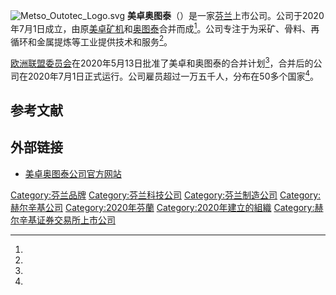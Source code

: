 [[File:Metso_Outotec_Logo.svg|thumb]]
'''美卓奥图泰'''（{{lang-fi|Metso Outotec Oyj}}）是一家[[芬兰|芬兰]]上市公司。公司于2020年7月1日成立，由原[[美卓|美卓矿机]]和[[奥图泰|奥图泰]]合并而成<ref name="metsochina"/>。公司专注于为采矿、骨料、再循环和金属提炼等工业提供技术和服务<ref name="bioenergyint"/>。

[[欧洲联盟委员会|欧洲联盟委员会]]在2020年5月13日批准了美卓和奥图泰的合并计划<ref name="Hemmilä"/>，合并后的公司在2020年7月1日正式运行。公司雇员超过一万五千人，分布在50多个国家<ref name="Niemistö"/>。

== 参考文献 ==
{{Reflist|30em|refs=
<ref name="metsochina">{{cite web | url = https://www.metsochina.com/Home/About/index | title = 关于我们 | language = zh | publisher = 美卓奥图泰 | accessdate = 2020-09-16 | archive-date = 2018-08-16 | archive-url = https://web.archive.org/web/20180816070947/http://metsochina.com/Home/About/index | dead-url = no }}</ref>

<ref name="bioenergyint">{{cite web | url = https://bioenergyinternational.com/technology-suppliers/metso-outotec-starts-operations-partner-for-aggregates-minerals-metals-and-recycling-industries | title = Metso Outotec starts operations –partner for aggregates, minerals, metals and recycling industries | language = en | publisher = Bioenergy International | date = 2020-07-02 | accessdate = 2020-09-16 | archive-date = 2021-01-02 | archive-url = https://web.archive.org/web/20210102205318/https://bioenergyinternational.com/technology-suppliers/metso-outotec-starts-operations-partner-for-aggregates-minerals-metals-and-recycling-industries | dead-url = no }}</ref>

<ref name="Hemmilä">{{cite web | url = https://www.hs.fi/talous/art-2000006506733.html | title = Euroopan komissio siunasi Outotecin ja Metso Mineralsin yhdistymisen | author = Hemmilä, Ilkka | language = fi | publisher = Helsingin Sanomat | date = 2020-05-13 | accessdate = 2020-09-16 | archive-date = 2021-03-02 | archive-url = https://web.archive.org/web/20210302143152/https://www.hs.fi/talous/art-2000006506733.html | dead-url = no }}</ref>

<ref name="Niemistö">{{cite web | url = https://www.satakunnankansa.fi/a/c68ca880-8237-43ef-bd5e-414e1a5541e4 | title = Juuri yhdistynyt Metso Outotec vähentää jopa 280 työntekijää Suomesta | author = Niemistö, Virpi | language = fi | publisher = Satakunnan Kansa | date = 2020-07-08 | accessdate = 2020-09-16 | archive-date = 2020-08-08 | archive-url = https://web.archive.org/web/20200808091643/https://www.satakunnankansa.fi/a/c68ca880-8237-43ef-bd5e-414e1a5541e4 | dead-url = no }}</ref>
}}

== 外部链接 ==
* [https://www.mogroup.com/ 美卓奥图泰公司官方网站] {{Wayback|url=https://www.mogroup.com/ |date=20210504205344 }} {{en}} {{fi}}

{{OMX赫尔辛基25指数公司}}

[[Category:芬兰品牌|Category:芬兰品牌]]
[[Category:芬兰科技公司|Category:芬兰科技公司]]
[[Category:芬兰制造公司|Category:芬兰制造公司]]
[[Category:赫尔辛基公司|Category:赫尔辛基公司]]
[[Category:2020年芬蘭|Category:2020年芬蘭]]
[[Category:2020年建立的組織|Category:2020年建立的組織]]
[[Category:赫尔辛基证券交易所上市公司|Category:赫尔辛基证券交易所上市公司]]